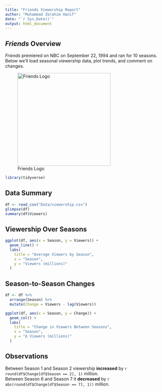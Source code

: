 ```yaml
---
title: "Friends Viewership Report"
author: "Muhammad Ibrahim Hanif"
date: "`r Sys.Date()`"
output: html_document
---
```


## **_Friends_ Overview**

*Friends* premiered on NBC on September 22, 1994 and ran for 10 seasons.  
Below we’ll load seasonal viewership data, plot trends, and comment on changes.

![Friends Logo](images/friends_logo.png){width=300px}

```r
library(tidyverse)
```

## Data Summary

```r
df <- read_csv("Data/viewership.csv")
glimpse(df)
summary(df$Viewers)
```

## Viewership Over Seasons

```r
ggplot(df, aes(x = Season, y = Viewers)) +
  geom_line() +
  labs(
    title = "Average Viewers by Season",
    x = "Season",
    y = "Viewers (millions)"
  )
```

## Season-to-Season Changes

```r
df <- df %>%
  arrange(Season) %>%
  mutate(Change = Viewers - lag(Viewers))

ggplot(df, aes(x = Season, y = Change)) +
  geom_col() +
  labs(
    title = "Change in Viewers Between Seasons",
    x = "Season",
    y = "Δ Viewers (millions)"
  )
```

## Observations

Between Season 1 and Season 2 viewership **increased** by `r round(df$Change[df$Season == 2], 1)` million.  
Between Season 6 and Season 7 it **decreased** by `r abs(round(df$Change[df$Season == 7], 1))` million.
